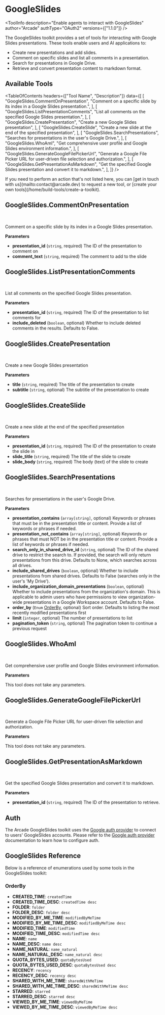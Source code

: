 # GoogleSlides


<ToolInfo
  description="Enable agents to interact with GoogleSlides"
  author="Arcade"
  authType="OAuth2"
  versions={["1.1.0"]}
/>

<Badges repo="arcadeai/arcade_google_slides" />

The GoogleSlides toolkit provides a set of tools for interacting with Google Slides presentations. These tools enable users and AI applications to:

- Create new presentations and add slides.
- Comment on specific slides and list all comments in a presentation.
- Search for presentations in Google Drive.
- Retrieve and convert presentation content to markdown format.

## Available Tools

<TableOfContents
  headers={["Tool Name", "Description"]}
  data={[
    [
      "GoogleSlides.CommentOnPresentation",
      "Comment on a specific slide by its index in a Google Slides presentation.",
    ],
    [
      "GoogleSlides.ListPresentationComments",
      "List all comments on the specified Google Slides presentation.",
    ],
    [
      "GoogleSlides.CreatePresentation",
      "Create a new Google Slides presentation",
    ],
    [
      "GoogleSlides.CreateSlide",
      "Create a new slide at the end of the specified presentation",
    ],
    [
      "GoogleSlides.SearchPresentations",
      "Searches for presentations in the user's Google Drive.",
    ],
    [
      "GoogleSlides.WhoAmI",
      "Get comprehensive user profile and Google Slides environment information.",
    ],
    [
      "GoogleSlides.GenerateGoogleFilePickerUrl",
      "Generate a Google File Picker URL for user-driven file selection and authorization.",
    ],
    [
      "GoogleSlides.GetPresentationAsMarkdown",
      "Get the specified Google Slides presentation and convert it to markdown.",
    ],
  ]}
/>

<Callout>
  If you need to perform an action that's not listed here, you can [get in touch
  with us](mailto:contact@arcade.dev) to request a new tool, or [create your own
  tools](/home/build-tools/create-a-toolkit).
</Callout>

## GoogleSlides.CommentOnPresentation

<br />
<TabbedCodeBlock
  tabs={[
    {
      label: "Call the Tool Directly",
      content: {
        Python: [
          "/examples/integrations/toolkits/google/slides/comment_on_presentation_example_call_tool.py",
        ],
        JavaScript: [
          "/examples/integrations/toolkits/google/slides/comment_on_presentation_example_call_tool.js",
        ],
      },
    },
  ]}
/>

Comment on a specific slide by its index in a Google Slides presentation.

**Parameters**

- **presentation_id** (`string`, required) The ID of the presentation to comment on
- **comment_text** (`string`, required) The comment to add to the slide

## GoogleSlides.ListPresentationComments

<br />
<TabbedCodeBlock
  tabs={[
    {
      label: "Call the Tool Directly",
      content: {
        Python: [
          "/examples/integrations/toolkits/google/slides/list_presentation_comments_example_call_tool.py",
        ],
        JavaScript: [
          "/examples/integrations/toolkits/google/slides/list_presentation_comments_example_call_tool.js",
        ],
      },
    },
  ]}
/>

List all comments on the specified Google Slides presentation.

**Parameters**

- **presentation_id** (`string`, required) The ID of the presentation to list comments for
- **include_deleted** (`boolean`, optional) Whether to include deleted comments in the results. Defaults to False.

## GoogleSlides.CreatePresentation

<br />
<TabbedCodeBlock
  tabs={[
    {
      label: "Call the Tool Directly",
      content: {
        Python: [
          "/examples/integrations/toolkits/google/slides/create_presentation_example_call_tool.py",
        ],
        JavaScript: [
          "/examples/integrations/toolkits/google/slides/create_presentation_example_call_tool.js",
        ],
      },
    },
  ]}
/>

Create a new Google Slides presentation

**Parameters**

- **title** (`string`, required) The title of the presentation to create
- **subtitle** (`string`, optional) The subtitle of the presentation to create

## GoogleSlides.CreateSlide

<br />
<TabbedCodeBlock
  tabs={[
    {
      label: "Call the Tool Directly",
      content: {
        Python: [
          "/examples/integrations/toolkits/google/slides/create_slide_example_call_tool.py",
        ],
        JavaScript: [
          "/examples/integrations/toolkits/google/slides/create_slide_example_call_tool.js",
        ],
      },
    },
  ]}
/>

Create a new slide at the end of the specified presentation

**Parameters**

- **presentation_id** (`string`, required) The ID of the presentation to create the slide in
- **slide_title** (`string`, required) The title of the slide to create
- **slide_body** (`string`, required) The body (text) of the slide to create

## GoogleSlides.SearchPresentations

<br />
<TabbedCodeBlock
  tabs={[
    {
      label: "Call the Tool Directly",
      content: {
        Python: [
          "/examples/integrations/toolkits/google/slides/search_presentations_example_call_tool.py",
        ],
        JavaScript: [
          "/examples/integrations/toolkits/google/slides/search_presentations_example_call_tool.js",
        ],
      },
    },
  ]}
/>

Searches for presentations in the user's Google Drive.

**Parameters**

- **presentation_contains** (`array[string]`, optional) Keywords or phrases that must be in the presentation title or content. Provide a list of keywords or phrases if needed.
- **presentation_not_contains** (`array[string]`, optional) Keywords or phrases that must NOT be in the presentation title or content. Provide a list of keywords or phrases if needed.
- **search_only_in_shared_drive_id** (`string`, optional) The ID of the shared drive to restrict the search to. If provided, the search will only return presentations from this drive. Defaults to None, which searches across all drives.
- **include_shared_drives** (`boolean`, optional) Whether to include presentations from shared drives. Defaults to False (searches only in the user's 'My Drive').
- **include_organization_domain_presentations** (`boolean`, optional) Whether to include presentations from the organization's domain. This is applicable to admin users who have permissions to view organization-wide presentations in a Google Workspace account. Defaults to False.
- **order_by** (`Enum` [OrderBy](/toolkits/productivity/google_slides#orderby), optional) Sort order. Defaults to listing the most recently modified presentations first
- **limit** (`integer`, optional) The number of presentations to list
- **pagination_token** (`string`, optional) The pagination token to continue a previous request

## GoogleSlides.WhoAmI

<br />
<TabbedCodeBlock
  tabs={[
    {
      label: "Call the Tool Directly",
      content: {
        Python: [
          "/examples/integrations/toolkits/google/slides/who_am_i_example_call_tool.py",
        ],
        JavaScript: [
          "/examples/integrations/toolkits/google/slides/who_am_i_example_call_tool.js",
        ],
      },
    },
  ]}
/>

Get comprehensive user profile and Google Slides environment information.

**Parameters**

This tool does not take any parameters.

## GoogleSlides.GenerateGoogleFilePickerUrl

<br />
<TabbedCodeBlock
  tabs={[
    {
      label: "Call the Tool Directly",
      content: {
        Python: [
          "/examples/integrations/toolkits/google/slides/generate_google_file_picker_url_example_call_tool.py",
        ],
        JavaScript: [
          "/examples/integrations/toolkits/google/slides/generate_google_file_picker_url_example_call_tool.js",
        ],
      },
    },
  ]}
/>

Generate a Google File Picker URL for user-driven file selection and authorization.

**Parameters**

This tool does not take any parameters.

## GoogleSlides.GetPresentationAsMarkdown

<br />
<TabbedCodeBlock
  tabs={[
    {
      label: "Call the Tool Directly",
      content: {
        Python: [
          "/examples/integrations/toolkits/google/slides/get_presentation_as_markdown_example_call_tool.py",
        ],
        JavaScript: [
          "/examples/integrations/toolkits/google/slides/get_presentation_as_markdown_example_call_tool.js",
        ],
      },
    },
  ]}
/>

Get the specified Google Slides presentation and convert it to markdown.

**Parameters**

- **presentation_id** (`string`, required) The ID of the presentation to retrieve.

## Auth

The Arcade GoogleSlides toolkit uses the [Google auth provider](/home/auth-providers/google) to connect to users' GoogleSlides accounts. Please refer to the [Google auth provider](/home/auth-providers/google) documentation to learn how to configure auth.

## GoogleSlides Reference

Below is a reference of enumerations used by some tools in the GoogleSlides toolkit:

### OrderBy

- **CREATED_TIME**: `createdTime`
- **CREATED_TIME_DESC**: `createdTime desc`
- **FOLDER**: `folder`
- **FOLDER_DESC**: `folder desc`
- **MODIFIED_BY_ME_TIME**: `modifiedByMeTime`
- **MODIFIED_BY_ME_TIME_DESC**: `modifiedByMeTime desc`
- **MODIFIED_TIME**: `modifiedTime`
- **MODIFIED_TIME_DESC**: `modifiedTime desc`
- **NAME**: `name`
- **NAME_DESC**: `name desc`
- **NAME_NATURAL**: `name_natural`
- **NAME_NATURAL_DESC**: `name_natural desc`
- **QUOTA_BYTES_USED**: `quotaBytesUsed`
- **QUOTA_BYTES_USED_DESC**: `quotaBytesUsed desc`
- **RECENCY**: `recency`
- **RECENCY_DESC**: `recency desc`
- **SHARED_WITH_ME_TIME**: `sharedWithMeTime`
- **SHARED_WITH_ME_TIME_DESC**: `sharedWithMeTime desc`
- **STARRED**: `starred`
- **STARRED_DESC**: `starred desc`
- **VIEWED_BY_ME_TIME**: `viewedByMeTime`
- **VIEWED_BY_ME_TIME_DESC**: `viewedByMeTime desc`

<ToolFooter pipPackageName="arcade_google_slides" />
